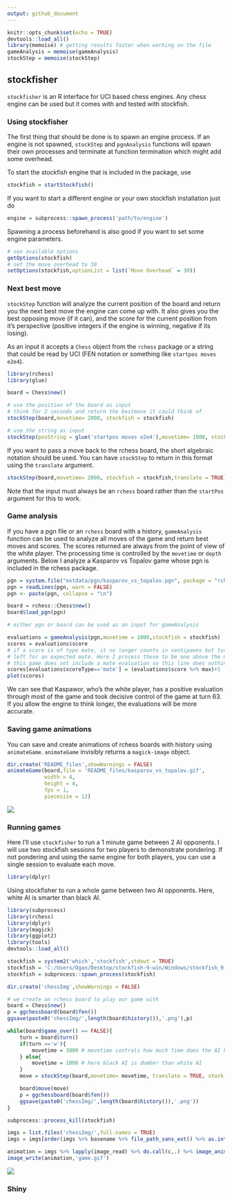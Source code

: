 ```yaml
---
output: github_document
---
```


```r
knitr::opts_chunk$set(echo = TRUE)
devtools::load_all()
library(memoise) # getting results faster when working on the file
gameAnalysis = memoise(gameAnalysis)
stockStep = memoise(stockStep)
```

## stockfisher

`stockfisher` is an R interface for UCI based chess engines. Any chess engine can
be used but it comes with and tested with stockfish.

### Using stockfisher

The first thing that should be done is to spawn an engine process. If an engine is not 
spawned, `stockStep` and `pgnAnalysis` functions will spawn their own processes and
terminate at function termination which might add some overhead.

To start the stockfish engine that is included in the package, use

```r
stockfish = startStockfish()
```

If you want to start a different engine or your own stockfish installation just do

```r
engine = subprocess::spawn_process('path/to/engine')
```

Spawning a process beforehand is also good if you want to set some engine parameters.

```r
# see available options
getOptions(stockfish)
# set the move overhead to 30
setOptions(stockfish,optionList = list(`Move Overhead` = 30))
```

### Next best move

`stockStep` function will analyze the current position of the board and return you
the next best move the engine can come up with. It also gives you the best opposing move
(if it can), and the score for the current position from it's perspective (positive
integers if the engine is winning, negative if its losing).

As an input it accepts a `Chess` object from the `rchess` package or a string that
could be read by UCI (FEN notation or something like `startpos moves e2e4`).

```r
library(rchess)
library(glue)

board = Chess$new()

# use the position of the board as input
# think for 2 seconds and return the bestmove it could think of
stockStep(board,movetime= 2000, stockfish = stockfish)

# use the string as input
stockStep(posString = glue('startpos moves e2e4'),movetime= 1000, stockfish = stockfish)

```

If you want to pass a move back to the rchess board, the short algebraic notation
should be used. You can have `stockStep` to return in this format using the `translate`
argument.

```r
stockStep(board,movetime= 2000, stockfish = stockfish,translate = TRUE)
```
Note that the input must always be an `rchess` board rather than the `startPos` argument for this to work.

### Game analysis

If you have a pgn file or an `rchess` board with a history, `gameAnalysis` function
can be used to analyze all moves of the game and return best moves and scores. The
scores returned are always from the point of view of the white player. The
processing time is controlled by the `movetime` or `depth` arguments. Below I analyze
a Kasparov vs Topalov game whose pgn is included in the rchess package.

```r
pgn = system.file("extdata/pgn/kasparov_vs_topalov.pgn", package = "rchess")
pgn = readLines(pgn, warn = FALSE)
pgn <- paste(pgn, collapse = "\n")

board = rchess::Chess$new()
board$load_pgn(pgn)

# either pgn or board can be used as an input for gameAnalysis

evaluations = gameAnalysis(pgn,movetime = 1000,stockfish = stockfish)
scores = evaluations$score
# if a score is of type mate, it no longer counts in centipawns but turns
# left for an expected mate. Here I process these to be one above the maximum cp value.
# this game does not include a mate evaluation so this line does nothing
scores[evaluations$scoreType=='mate'] = (evaluations$score %>% max)+1
plot(scores)
```

We can see that Kaspawor, who's the white player, has a positive evaluation through
most of the game and took decisive control of the game at turn 63. If you allow 
the engine to think longer, the evaluations will be more accurate.

### Saving game animations

You can save and create animations of rchess boards with history using `animateGame`.
`animateGame` invisibly returns a `magick-image` object.

```r
dir.create('README_files',showWarnings = FALSE)
animateGame(board,file = 'README_files/kasparov_vs_topalov.gif',
            width = 4,
            height = 4,
            fps = 1,
            piecesize = 12)
```
![](README_files/kasparov_vs_topalov.gif)

### Running games

Here I'll use `stockfisher` to run a 1 minute game between 2 AI opponents.  I will
use two stockfish sessions for two players to demonstrate pondering. If not pondering and
using the same engine for both players, you can use a single session to evaluate each move.


```r
library(dplyr)

```

Using stockfisher to run a whole game between two AI opponents. Here, white AI is smarter than black AI.

```r
library(subprocess)
library(rchess)
library(dplyr)
library(magick)
library(ggplot2)
library(tools)
devtools::load_all()

stockfish = system2('which','stockfish',stdout = TRUE)
stockfish = 'C:/Users/Ogan/Desktop/stockfish-9-win/Windows/stockfish_9_x64.exe'
stockfish = subprocess::spawn_process(stockfish)

dir.create('chessImg',showWarnings = FALSE)

# we create an rchess board to play our game with
board = Chess$new()
p = ggchessboard(board$fen())
ggsave(paste0('chessImg/',length(board$history()),'.png'),p)

while(board$game_over() == FALSE){
    turn = board$turn()
    if(turn =='w'){
        movetime = 3000 # movetime controls how much time does the AI have to think
    } else{
        movetime = 1000 # here black AI is dumber than white AI
    }
    move = stockStep(board,movetime= movetime, translate = TRUE, stockfish = stockfish)$bestmove

    board$move(move)
    p = ggchessboard(board$fen())
    ggsave(paste0('chessImg/',length(board$history()),'.png'))
}

subprocess::process_kill(stockfish)

imgs = list.files('chessImg/',full.names = TRUE)
imgs = imgs[order(imgs %>% basename %>% file_path_sans_ext() %>% as.integer())]

animation = imgs %>% lapply(image_read) %>% do.call(c,.) %>% image_animate(fps =1)
image_write(animation,'game.gif')

```

![](game.gif)

### Shiny



